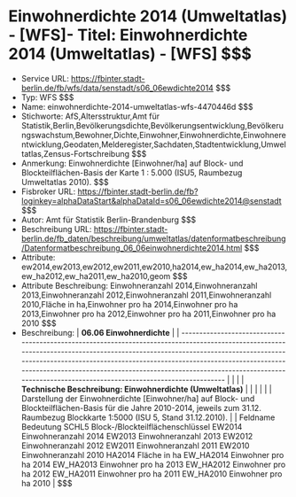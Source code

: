 # Einwohnerdichte 2014 (Umweltatlas) - [WFS]- Titel: Einwohnerdichte 2014 (Umweltatlas) - [WFS] $$$
- Service URL: https://fbinter.stadt-berlin.de/fb/wfs/data/senstadt/s06_06ewdichte2014 $$$
- Typ: WFS $$$
- Name: einwohnerdichte-2014-umweltatlas-wfs-4470446d $$$
- Stichworte: AfS,Altersstruktur,Amt für Statistik,Berlin,Bevölkerungsdichte,Bevölkerungsentwicklung,Bevölkerungswachstum,Bewohner,Dichte,Einwohner,Einwohnerdichte,Einwohnerentwicklung,Geodaten,Melderegister,Sachdaten,Stadtentwicklung,Umweltatlas,Zensus-Fortschreibung $$$
- Anmerkung: Einwohnerdichte [Einwohner/ha] auf Block- und Blockteilflächen-Basis der Karte 1 : 5.000 (ISU5, Raumbezug Umweltatlas 2010). $$$
- Fisbroker URL: https://fbinter.stadt-berlin.de/fb?loginkey=alphaDataStart&alphaDataId=s06_06ewdichte2014@senstadt $$$
- Autor: Amt für Statistik Berlin-Brandenburg $$$
- Beschreibung URL: https://fbinter.stadt-berlin.de/fb_daten/beschreibung/umweltatlas/datenformatbeschreibung/Datenformatbeschreibung_06_06einwohnerdichte2014.html $$$
- Attribute: ew2014,ew2013,ew2012,ew2011,ew2010,ha2014,ew_ha2014,ew_ha2013,ew_ha2012,ew_ha2011,ew_ha2010,geom $$$
- Attribute Beschreibung: Einwohneranzahl 2014,Einwohneranzahl 2013,Einwohneranzahl 2012,Einwohneranzahl 2011,Einwohneranzahl 2010,Fläche in ha,Einwohner pro ha 2014,Einwohner pro ha 2013,Einwohner pro ha 2012,Einwohner pro ha 2011,Einwohner pro ha 2010 $$$
- Beschreibung: | **06.06 Einwohnerdichte**                                                                                                                                                                                                                                                                                                                                                                      |
| ---------------------------------------------------------------------------------------------------------------------------------------------------------------------------------------------------------------------------------------------------------------------------------------------------------------------------------------------------------------------------------------------- |
|                                                                                                                                                                                                                                                                                                                                                                                                |
| **Technische Beschreibung: Einwohnerdichte (Umweltatlas)**                                                                                                                                                                                                                                                                                                                                     |
|                                                                                                                                                                                                                                                                                                                                                                                                |
|                                                                                                                                                                                                                                                                                                                                                                                                |
| Darstellung der Einwohnerdichte \[Einwohner/ha\] auf Block- und Blockteilflächen-Basis für die Jahre 2010-2014, jeweils zum 31.12\. Raumbezug Blockkarte 1:5000 (ISU 5, Stand 31.12.2010).                                                                                                                                                                                                     |
| Feldname Bedeutung SCHL5 Block-/Blockteilflächenschlüssel EW2014 Einwohneranzahl 2014 EW2013 Einwohneranzahl 2013 EW2012 Einwohneranzahl 2012 EW2011 Einwohneranzahl 2011 EW2010 Einwohneranzahl 2010 HA2014 Fläche in ha EW\_HA2014 Einwohner pro ha 2014 EW\_HA2013 Einwohner pro ha 2013 EW\_HA2012 Einwohner pro ha 2012 EW\_HA2011 Einwohner pro ha 2011 EW\_HA2010 Einwohner pro ha 2010 | $$$

